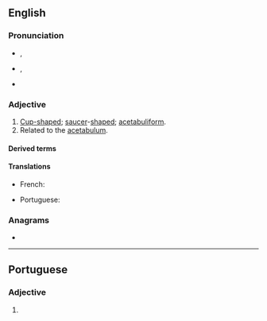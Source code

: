 ==English==

===Pronunciation===
* {{a|RP}} {{enPR|ă'-sĭ-tăbʹyo͝o-lə}}, {{IPA|en|/ˌæsɪˈtæbjʊlə/}}
* {{a|US}} {{enPR|ă'-sĭ-tăbʹyə-lər}}, {{IPA|en|/ˌæsɪˈtæbjəlɚ/}}
* {{audio|en|En-us-acetabular.ogg|Audio (US)}}

===Adjective===
{{en-adj|-}}

# [[cup-shaped|Cup-shaped]]; [[saucer]]-[[shaped]]; [[acetabuliform]].
# Related to the [[acetabulum]].
#: {{syn|en|acetabulate}}

====Derived terms====
{{col4|en
|acetabularization
|biacetabular
|circumacetabular
|femoroacetabular
|glenoacetabular
|interacetabular
|periacetabular
|postacetabular
|preacetabular
|supraacetabular}}

====Translations====
{{trans-top|relating to the acetabulum}}
* French: {{t+|fr|acétabulaire}}
{{trans-mid}}
* Portuguese: {{t|pt|acetabular}}
{{trans-bottom}}

===Anagrams===
* {{anagrams|en|a=aaabcelrtu|trabaculae}}

----

==Portuguese==

===Adjective===
{{pt-adj|acetabula|r}}

# {{l|en|acetabular}} {{gloss|relating to the acetabulum}}
